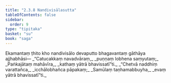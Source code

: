 ```yaml
---
title: "2.3.8 Nandivisālasutta"
tableOfContents: false
sidebar:
  order: 9
type: "tipitaka"
basket: "su"
book: "saga"
---
```



<DynamicBreadcrumb />

<Division number="109" book="saga" bookNo="12" page="62">

<Paragraph number="538" book="saga">
Ekamantaṃ ṭhito kho nandivisālo devaputto bhagavantaṃ gāthāya ajjhabhāsi—
</Paragraph>

<Paragraph number="539" type="verses" book="saga">
_“Catucakkaṃ navadvāraṃ,_  
_puṇṇaṃ lobhena saṃyutaṃ;_  
_Paṅkajātaṃ mahāvīra,_  
_kathaṃ yātrā bhavissatī”ti._  

</Paragraph>

<Paragraph number="540" type="verses" book="saga">
_“Chetvā naddhiṃ varattañca,_  
_icchālobhañca pāpakaṃ;_  
_Samūlaṃ taṇhamabbuyha,_  
_evaṃ yātrā bhavissatī”ti._
</Paragraph>
</Division>